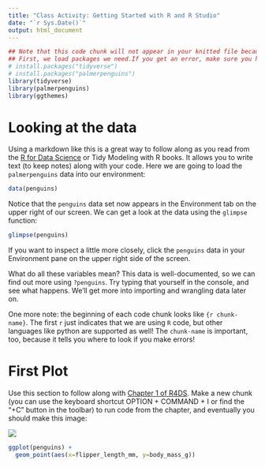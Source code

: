 ```yaml
---
title: "Class Activity: Getting Started with R and R Studio"
date: "`r Sys.Date()`"
output: html_document
---
```


```r
## Note that this code chunk will not appear in your knitted file because of the option `include=FALSE`
## First, we load packages we need.If you get an error, make sure you have these installed by running the following code. You only need to install once, but you must load packages every time you start a new session.
# install.packages("tidyverse")
# install.packages("palmerpenguins")
library(tidyverse)
library(palmerpenguins)
library(ggthemes)
```



# Looking at the data

Using a markdown like this is a great way to follow along as you read from the [R for Data Science](https://r4ds.hadley.nz) or Tidy Modeling with R books. It allows you to write text (to keep notes) along with your code. Here we are going to load the `palmerpenguins` data into our environment:

```r
data(penguins)
```

Notice that the `penguins` data set now appears in the Environment tab on the upper right of our screen. We can get a look at the data using the `glimpse` function:

```r
glimpse(penguins)
```

If you want to inspect a little more closely, click the `penguins` data in your Environment pane on the upper right side of the screen. 

What do all these variables mean? This data is well-documented, so we can find out more using `?penguins`. Try typing that yourself in the console, and see what happens. We'll get more into importing and wrangling data later on.

One more note: the beginning of each code chunk looks like `{r chunk-name}`. The first `r` just indicates that we are using `R` code, but other languages like python are supported as well! The `chunk-name` is important, too, because it tells you where to look if you make errors!

# First Plot

Use this section to follow along with [Chapter 1 of R4DS](https://r4ds.hadley.nz/data-visualize). Make a new chunk (you can use the keyboard shortcut OPTION + COMMAND + I or find the "+C" button in the toolbar) to run code from the chapter, and eventually you should make this image:

![](https://r4ds.hadley.nz/data-visualize_files/figure-html/unnamed-chunk-7-1.png)

```r
ggplot(penguins) +
  geom_point(aes(x=flipper_length_mm, y=body_mass_g))
```



